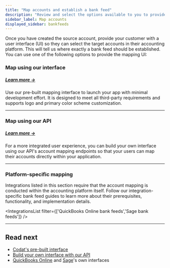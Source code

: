 ```yaml
---
title: "Map accounts and establish a bank feed"
description: "Review and select the options available to you to provide an account mapping interface to your SMB customer and establish a bank feed"
sidebar_label: Map accounts
displayed_sidebar: bankfeeds
---
```



Once you have created the source account, provide your customer with a user interface (UI) so they can select the target accounts in their accounting platform. This will tell us where exactly a bank feed should be established. You can use one of the following options to provide the mapping UI:

### Map using our interface
##### [Learn more →](/bank-feeds/mapping/codat-ui)

Use our pre-built mapping interface to launch your app with minimal development effort. It is designed to meet all third-party requirements and supports logo and primary color scheme customization. 

<IntegrationsList integrations={bankfeedsInternalMappingIntegrations}/>

---
### Map using our API
##### [Learn more →](/bank-feeds/mapping/api-mapping)

For a more integrated user experience, you can build your own interface using our API's account mapping endpoints so that your users can map their accounts directly within your application. 

<IntegrationsList integrations={bankfeedsInternalMappingIntegrations}/>

---

### Platform-specific mapping

Integrations listed in this section require that the account mapping is conducted within the accounting platform itself. Follow our integration-specific bank feed guides to learn more about their prerequisites, functionality, and implementation details.

<IntegrationsList filter={['QuickBooks Online bank feeds','Sage bank feeds']} />

---

## Read next
  
* [Codat's pre-built interface](/bank-feeds/mapping/codat-ui)
* [Build your own interface with our API](/bank-feeds/mapping/api-mapping)
* [QuickBooks Online](/bank-feeds/integrations/qbo/qbo-mapping) and [Sage](/bank-feeds/integrations/sage/sage-mapping)'s own interfaces